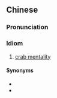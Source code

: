 ==Chinese==
{{zh-forms|type=22}}

===Pronunciation===
{{zh-pron
|m=pángxiè jīngshén
|c=pong4 haai5 zing1 san4
|cat=id
}}

===Idiom===
{{zh-idiom}}

# [[crab mentality]]

====Synonyms====
* {{zh-l|螃蟹心理}}
* {{zh-l|螃蟹心態}}